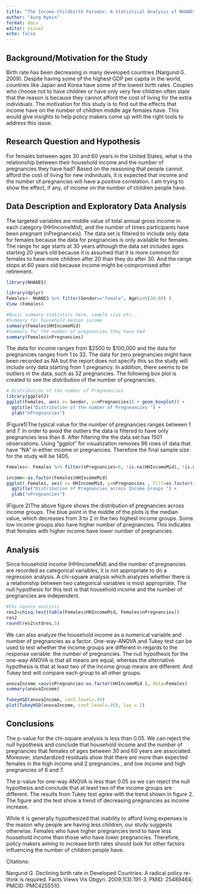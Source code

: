 ---
title: "The Income-Childbirth Paradox: A Statistical Analysis of NHANES Data"
author: "Aung Nyein"
format: docx
editor: visual
echo: false
---

## Background/Motivation for the Study

Birth rate has been decreasing in many developed countries (Nargund G. 2009). Despite having some of the highest GDP per capita in the world, countries like Japan and Korea have some of the lowest birth rates. Couples who choose not to have children or have only very few children often state that the reason is because they cannot afford the cost of living for the extra individuals. The motivation for this study is to find out the effects that income have on the number of children middle age females have. This would give insights to help policy makers come up with the right tools to address this issue.

## Research Question and Hypothesis

For females between ages 30 and 60 years in the United States, what is the relationship between their household income and the number of pregnancies they have had? Based on the reasoning that people cannot afford the cost of living for new individuals, it is expected that income and the number of pregnancies will have a positive correlation. I am trying to show the effect, if any, of income on the number of children people have.

## Data Description and Exploratory Data Analysis

The targeted variables are middle value of total annual gross income in each category (HHIncomeMid), and the number of times participants have been pregnant (nPregnanceis). The data set is filtered to include only data for females because the data for pregnancies is only available for females. The range for age starts at 30 years although the data set includes ages starting 20 years old because it is assumed that it is more common for females to have more children after 20 than they do after 30. And the range stops at 60 years old because income might be compromised after retirement.

```{r, echo = TRUE, message = FALSE, warning = FALSE, error = FALSE}
library(NHANES)

library(dplyr)
Females<- NHANES %>% filter(Gender=="female", Age%in%(30:60) )
View (Females)
```

```{r, echo = TRUE, message = FALSE, warning = FALSE, error = FALSE}
#Basic summary statistics here, sample size etc... 
#Summary for household median income
summary(Females$HHIncomeMid)
#Summary for the number of pregnancies they have had
summary(Females$nPregnancies)
```

The data for income ranges from \$2500 to \$100,000 and the data for pregnancies ranges from 1 to 32. The data for zero pregnancies might have been recorded as NA but the report does not specify this so the study will include only data starting from 1 pregnancy. In addition, there seems to be outliers in the data, such as 32 pregnancies. The following box plot is created to see the distribution of the number of pregnancies.

```{r, echo = TRUE, message = FALSE, warning = FALSE, error = FALSE}
# Distribution of the number of Pregneancies 
library(ggplot2)
ggplot(Females, aes( x= Gender, y=nPregnancies)) + geom_boxplot() +
  ggtitle("Distribution of the number of Pregneancies ") +
  ylab("nPregnancies") 
```

(Figure1)The typical value for the number of pregnancies ranges between 1 and 7. In order to avoid the outliers the data is filtered to have only pregnancies less than 8. After filtering the the data set has 1501 observations. Using "ggplot" for visualization removes 96 rows of data that have "NA" in either income or pregnancies. Therefore the final sample size for the study will be 1405.

```{r, echo = TRUE, message = FALSE, warning = FALSE, error = FALSE}
Females<- Females %>% filter(nPregnancies<8, !is.na(HHIncomeMid), !is.na(nPregnancies))
```

```{r, echo = TRUE, message = FALSE, warning = FALSE, error = FALSE}

income<-as.factor(Females$HHIncomeMid)
ggplot( Females, aes( x= HHIncomeMid, y=nPregnancies , fill=as.factor(income))) + geom_boxplot() + stat_summary(fun = median, geom = "point", size = 3, color = "blue")+
  ggtitle("Distribution of Pregnancies across Income Groups ") +
  ylab("nPregnancies")
```

(Figure 2)The above figure shows the distribution of pregnancies across income groups. The blue point in the middle of the plots is the median value, which decreases from 3 to 2 in the two highest income groups. Some low income groups also have higher number of pregnancies. This indicates that females with higher income have lower number of pregnancies.

## Analysis

Since household income (HHIncomeMid) and the number of pregnancies are recorded as categorical variables, it is not appropriate to do a regression analysis. A chi-square analysis which analyzes whether there is a relationship between two categorical variables is most appropriate. The null hypothesis for this test is that household income and the number of pregnancies are independent.

```{r, echo = TRUE, message = FALSE, warning = FALSE, error = FALSE}
#Chi square analysis 
res2=chisq.test(table(Females$HHIncomeMid, Females$nPregnancies))
res2
round(res2$stdres,5)


```

We can also analyze the household income as a numerical variable and number of pregnancies as a factor. One-way-ANOVA and Tukey test can be used to test whether the income groups are different in regards to the response variable: the number of pregnancies. The null hypothesis for the one-way-ANOVA is that all means are equal, whereas the alternative hypothesis is that at least two of the income group means are different. And Tukey test will compare each group to all other groups.

```{r, echo = TRUE, message = FALSE, warning = FALSE, error = FALSE}
anovaIncome =aov(nPregnancies~as.factor(HHIncomeMid ), data=Females)
summary(anovaIncome)

TukeyHSD(anovaIncome, conf.level=.95) 
plot(TukeyHSD(anovaIncome, conf.level=.95), las = 2)
```

## Conclusions

The p-value for the chi-square analysis is less than 0.05. We can reject the null hypothesis and conclude that household income and the number of pregnancies that females of ages between 30 and 60 years are associated. Moreover, standardized residuals show that there are more than expected females in the high income and 2 pregnancies , and low income and high pregnancies of 6 and 7.

The p-value for one-way ANOVA is less than 0.05 so we can reject the null hypothesis and conclude that at least two of the income groups are different. The results from Tukey test agree with the trend shown in figure 2. The figure and the test show a trend of decreasing pregnancies as income increase.

While it is generally hypothesized that inability to afford living expenses is the reason why people are having less children, our study suggests otherwise. Females who have higher pregnancies tend to have less household income than those who have lower pregnancies. Therefore, policy makers aiming to increase birth rates should look for other factors influencing the number of children people have.

Citations:

Nargund G. Declining birth rate in Developed Countries: A radical policy re-think is required. Facts Views Vis Obgyn. 2009;1(3):191-3. PMID: 25489464; PMCID: PMC4255510.
